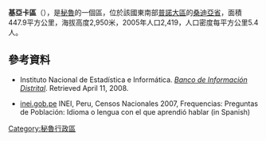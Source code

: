 '''基亞卡區'''（{{lang-es|Distrito de Quiaca}}），是[[秘魯|秘魯]]的一個區，位於該國東南部[[普諾大區|普諾大區]]的[[桑迪亞省|桑迪亞省]]，面積447.9平方公里，海拔高度2,950米，2005年人口2,419，人口密度每平方公里5.4人。

==參考資料==
*{{es icon}} Instituto Nacional de Estadística e Informática. ''[https://web.archive.org/web/20080410165254/http://desa.inei.gob.pe/mapas/bid/ Banco de Información Distrital]''. Retrieved April 11, 2008.
*[https://web.archive.org/web/20130127005551/http://iinei.inei.gob.pe/iinei/RedatamCpv2007.asp?id=ResultadosCensales%3Fori%3DC inei.gob.pe] INEI, Peru, Censos Nacionales 2007, Frequencias: Preguntas de Población: Idioma o lengua con el que aprendió hablar (in Spanish)

{{Peru-geo-stub}}
[[Category:秘魯行政區|Category:秘魯行政區]]